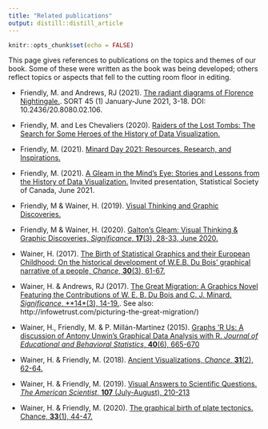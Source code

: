 ---
title: "Related publications"
output: distill::distill_article
---

```{r setup, include=FALSE}
knitr::opts_chunk$set(echo = FALSE)
```


This page gives references to publications on the topics and themes of our book.
Some of these were written as the book was being developed; others reflect topics
or aspects that fell to the cutting room floor in editing.

* Friendly, M. and Andrews, RJ (2021). [The radiant diagrams of Florence Nightingale.](https://raco.cat/index.php/SORT/article/view/388809).
SORT 45 (1) January-June 2021, 3-18. DOI: 10.2436/20.8080.02.106.  

* Friendly, M. and Les Chevaliers (2020). [Raiders of the Lost Tombs: The Search for Some Heroes of the History of Data Visualization.](https://medium.com/nightingale/raiders-of-the-lost-tombs-the-search-for-some-heroes-of-the-history-of-data-visualization-c4a4b4690d24)

* Friendly, M. (2021). [Minard Day 2021: Resources, Research, and Inspirations.](https://medium.com/nightingale/minard-day-2021-resources-research-and-inspirations-5588e4e6dbe9)  

* Friendly, M. (2021). [A Gleam in the Mind’s Eye: Stories and Lessons from the History of Data Visualization.](https://www.datavis.ca/papers/SSC2021-talk.pdf) Invited presentation, Statistical Society of Canada, June 2021.

* Friendly, M & Wainer, H. (2019). [Visual Thinking and Graphic Discoveries.](https://medium.com/@michael.friendly/visual-thinking-graphic-discoveries-128468677592)

* Friendly, M & Wainer, H. (2020). [Galton’s Gleam: Visual Thinking & Graphic Discoveries, _Significance_, **17**(3), 28-33, June 2020.](https://rss.onlinelibrary.wiley.com/doi/abs/10.1111/1740-9713.01403)

* Wainer, H. (2017). [The Birth of Statistical Graphics and their European Childhood: On the historical development of W.E.B. Du Bois’ graphical narrative of a people, _Chance_, **30**(3), 61-67.](https://www.tandfonline.com/doi/full/10.1080/09332480.2017.1383117)

* Wainer, H. & Andrews, RJ (2017). [The Great Migration: A Graphics Novel Featuring the Contributions of W. E. B.  Du Bois and C. J. Minard. _Significance_, **14*(3), 14-19.](https://www.significancemagazine.com/culture/564-the-great-migration-a-graphics-novel). See also:  http://infowetrust.com/picturing-the-great-migration/)

* Wainer, H., Friendly, M. & P. Millán-Martinez (2015). [Graphs ‘R Us: A discussion of Antony Unwin’s Graphical Data Analysis with R. _Journal of Educational and Behavioral Statistics_, **40**(6), 665-670](https://www.jstor.org/stable/43966405) 

* Wainer, H. & Friendly, M. (2018). [Ancient Visualizations, _Chance_, **31**(2), 62-64.](https://www.tandfonline.com/doi/full/10.1080/09332480.2018.1467645)

* Wainer, H. & Friendly, M. (2019). [Visual Answers to Scientific Questions. _The American Scientist_, **107** (July-August), 210-213](https://www.americanscientist.org/article/visual-answers-to-scientific-questions)

* Wainer, H. & Friendly, M. (2020). [The graphical birth of plate tectonics.  Chance, **33**(1), 44-47.](https://chance.amstat.org/2020/02/plate-tectonics/)



